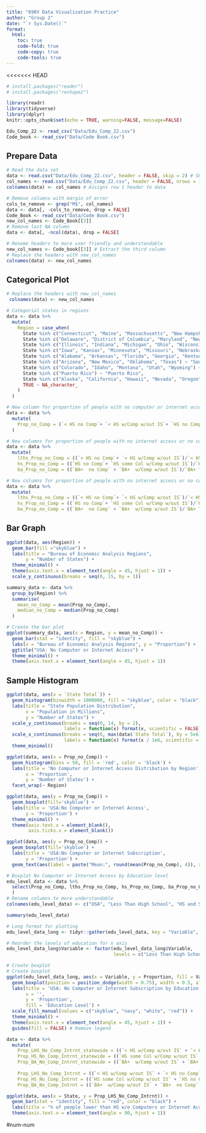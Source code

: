 ```yaml
---
title: "690V Data Visualization Practice"
author: "Group 2"
date: "`r Sys.Date()`"
format:
  html:
    toc: true
    code-fold: true
    code-copy: true
    code-tools: true
---
```

<<<<<<< HEAD
```r
# install.packages("reader")
# install.packages("reshape2")

```

```r
library(readr)
library(tidyverse)
library(dplyr)
knitr::opts_chunk$set(echo = TRUE, warning=FALSE, message=FALSE)
```


```r
Edu_Comp_22 <- read_csv("Data/Edu_Comp_22.csv")
Code_book <- read_csv("Data/Code Book.csv")
```

## Prepare Data

```r
# Read the data set 
data <- read.csv("Data/Edu_Comp_22.csv", header = FALSE, skip = 2) # Skip first two rows
col_names <- read.csv("Data/Edu_Comp_22.csv", header = FALSE, nrows = 1) # Read only the first row as column names
colnames(data) <- col_names # Assigns row 1 header to data
```

```r
# Remove columns with margin of error
cols_to_remove <- grep("M$", col_names) 
data <- data[, -cols_to_remove, drop = FALSE]
Code_Book <- read_csv("Data/Code Book.csv")
new_col_names <- Code_Book[[3]]
# Remove last NA column
data <- data[, -ncol(data), drop = FALSE]
```

```r
# Rename headers to more user friendly and understandable
new_col_names <- Code_book[[3]] # Extract the third column
# Replace the headers with new_col_names
colnames(data) <- new_col_names
```

## Categorical Plot 

```r

# Replace the headers with new_col_names
 colnames(data) <- new_col_names
```

```r
# Categorial states in regions 
data <- data %>%
  mutate(
    Region = case_when(
      State %in% c("Connecticut", "Maine", "Massachusetts", "New Hampshire", "Rhode Island", "Vermont") ~ "New England",
      State %in% c("Delaware", "District of Columbia", "Maryland", "New Jersey", "New York", "Pennsylvania") ~ "Mideast",
      State %in% c("Illinois", "Indiana", "Michigan", "Ohio", "Wisconsin") ~ "Great Lakes",
      State %in% c("Iowa", "Kansas", "Minnesota", "Missouri", "Nebraska", "North Dakota", "South Dakota") ~ "Plains",
      State %in% c("Alabama", "Arkansas", "Florida", "Georgia", "Kentucky", "Louisiana", "Mississippi", "North Carolina", "South Carolina", "Tennessee", "Virginia", "West Virginia") ~ "Southeast",
      State %in% c("Arizona", "New Mexico", "Oklahoma", "Texas") ~ "Southwest",
      State %in% c("Colorado", "Idaho", "Montana", "Utah", "Wyoming") ~ "Rocky Mountain",
      State %in% c("Puerto Rico") ~ "Puerto Rico",
      State %in% c("Alaska", "California", "Hawaii", "Nevada", "Oregon", "Washington") ~ "Far West",
      TRUE ~ NA_character_
    )
  )
```

```r
# New column for proportion of people with no computer or internet access
data <- data %>%
  mutate(
    Prop_no_Comp = (`< HS no Comp`+ `< HS w/Comp w/out IS`+ `HS no Comp`+ `HS some Col w/Comp w/out IS`+ `BA+  no Comp` + `BA+  w/Comp w/out IS`)/`State Total`
  )
```

```r
# New columns for proportion of people with no internet access or no computer by education level, that is a conditional probability, P(no_Comp|education level)
data <- data %>%
  mutate(
    lths_Prop_no_Comp = ((`< HS no Comp`+ `< HS w/Comp w/out IS`)/`< HS Total`), 
    hs_Prop_no_Comp = ((`HS no Comp`+ `HS some Col w/Comp w/out IS`)/`HS some Col Total`),
    ba_Prop_no_Comp = ((`BA+  no Comp` + `BA+  w/Comp w/out IS`)/`BA+ Total`))
```

```r
# New columns for proportion of people with no internet access or no computer by education level, that is a conditional probability, P(no_Comp|education level)
data <- data %>%
  mutate(
    lths_Prop_no_Comp = ((`< HS no Comp`+ `< HS w/Comp w/out IS`)/`< HS Total`), 
    hs_Prop_no_Comp = ((`HS no Comp`+ `HS some Col w/Comp w/out IS`)/`HS some Col Total`),
    ba_Prop_no_Comp = ((`BA+  no Comp` + `BA+  w/Comp w/out IS`)/`BA+ Total`))
```

## Bar Graph

```r
ggplot(data, aes(Region)) +
  geom_bar(fill ="skyblue") +
  labs(title = "Bureau of Economic Analysis Regions",
       y = "Number of States") +
  theme_minimal() +
  theme(axis.text.x = element_text(angle = 45, hjust = 1)) +
  scale_y_continuous(breaks = seq(0, 15, by = 1))
```

```r
summary_data <- data %>%
  group_by(Region) %>%
  summarise(
    mean_no_Comp = mean(Prop_no_Comp),
    median_no_Comp = median(Prop_no_Comp)
  )

# Create the bar plot
ggplot(summary_data, aes(x = Region, y = mean_no_Comp)) +
  geom_bar(stat = "identity", fill = "skyblue") +
  labs(x = "Bureau of Economic Analysis Regions", y = "Proportion") +
  ggtitle("USA: No Computer or Internet Access") + 
  theme_minimal() +
  theme(axis.text.x = element_text(angle = 45, hjust = 1))
```

## Sample Histogram

```r
ggplot(data, aes(x = `State Total`)) +
  geom_histogram(binwidth = 1000000, fill = "skyblue", color = "black") +
  labs(title = "State Population Distribution",
       x = "Population in Millions",
       y = "Number of States") +
  scale_y_continuous(breaks = seq(0, 14, by = 2),
                     labels = function(x) format(x, scientific = FALSE)) +
  scale_x_continuous(breaks = seq(0, max(data$`State Total`), by = 5e6),
                     labels = function(x) format(x / 1e6, scientific = FALSE, big.mark = ",")) +
  theme_minimal()
```

```r
ggplot(data, aes(x = Prop_no_Comp)) +
  geom_histogram(bins = 50, fill = 'red', color = 'black') +
  labs(title = 'No Computer or Internet Access Distribution by Region',
       x = 'Proportion',
       y = 'Number of States') +
  facet_wrap(~ Region)
```
```r
ggplot(data, aes(y = Prop_no_Comp)) +
  geom_boxplot(fill='skyblue') +
  labs(title = 'USA:No Computer or Internet Access',
       y = 'Proportion') +
  theme_minimal() +
  theme(axis.text.x = element_blank(),
        axis.ticks.x = element_blank())
```

```r
ggplot(data, aes(y = Prop_no_Comp)) +
  geom_boxplot(fill='skyblue') +
  labs(title = 'USA:No Computer or Internet Subscription',
       y = 'Proportion') +
  geom_text(aes(label = paste("Mean:", round(mean(Prop_no_Comp), 4)), x = 1.5, y = mean(Prop_no_Comp)), color = "red", size = 4, vjust = -0.5, hjust = 2.5)
```

```r
# Boxplot No Computer or Internet Access by Education level
edu_level_data <- data %>%
  select(Prop_no_Comp, lths_Prop_no_Comp, hs_Prop_no_Comp, ba_Prop_no_Comp
  )
# Rename columns to more understandable
colnames(edu_level_data) <- c("USA", "Less Than High School", "HS and Some College", "Bachelors Plus")

summary(edu_level_data)
```

```r
# Long format for plotting
edu_level_data_long <- tidyr::gather(edu_level_data, key = "Variable", value = "Proportion") #convert wide to long

# Reorder the levels of education for x axis
edu_level_data_long$Variable <- factor(edu_level_data_long$Variable, 
                                       levels = c("Less Than High School", "HS and Some College", "Bachelors Plus", "USA"))

# Create boxplot
# Create boxplot
ggplot(edu_level_data_long, aes(x = Variable, y = Proportion, fill = Variable)) +
  geom_boxplot(position = position_dodge(width = 0.75), width = 0.5, alpha = 0.5) +
  labs(title = 'USA: No Computer or Internet Subscription by Education Level',
       x = '',
       y = 'Proportion',
       fill = 'Education Level') +
  scale_fill_manual(values = c("skyblue", "navy", "white", "red")) +
  theme_minimal() +
  theme(axis.text.x = element_text(angle = 45, hjust = 1)) +
  guides(fill = FALSE) # Remove legend

```

```r
data <- data %>%
  mutate(
    Prop_LHS_No_Comp_Intrnt_statewide = ((`< HS w/Comp w/out IS` + `< HS no Comp` + `< HS w/Comp w/Dial`)/`State Total`),
    Prop_HS_No_Comp_Intrnt_statewide = ((`HS some Col w/Comp w/out IS` + `HS no Comp` + `HS some Col w/Comp w/Dial`)/`State Total`),
    Prop_BA_No_Comp_Intrnt_statewide = ((`BA+  w/Comp w/out IS` + `BA+  no Comp` + `BA+  w/Comp w/Dial`)/`State Total`),
    
    Prop_LHS_No_Comp_Intrnt = ((`< HS w/Comp w/out IS` + `< HS no Comp` + `< HS w/Comp w/Dial`)/`< HS Total`),
    Prop_HS_No_Comp_Intrnt = ((`HS some Col w/Comp w/out IS` + `HS no Comp` + `HS some Col w/Comp w/Dial`)/`HS some Col Total`),
    Prop_BA_No_Comp_Intrnt = ((`BA+  w/Comp w/out IS` + `BA+  no Comp` + `BA+  w/Comp w/Dial`)/`BA+ Total`))

ggplot(data, aes(x = State, y = Prop_LHS_No_Comp_Intrnt)) +
  geom_bar(stat = "identity", fill = "red", color = "black") +
  labs(title = "% of people lower than HS w/o Computers or Internet Access in each state in the US", x = "State", y = "% of people w/ < HS educ and w/o IS") +
  theme(axis.text.x = element_text(angle = 90, hjust = 1))
```

#num-num
``` r

```

